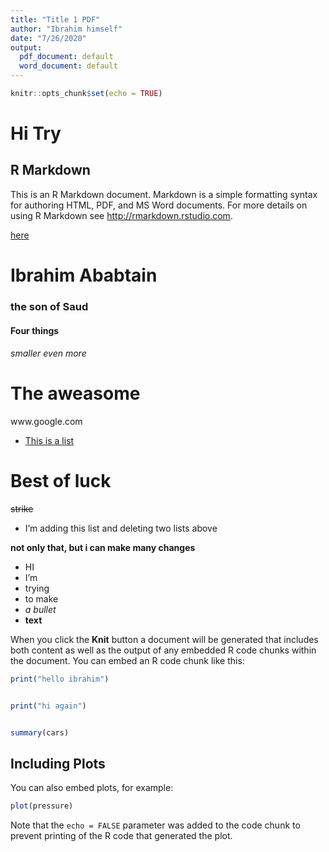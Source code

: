 ```yaml
---
title: "Title 1 PDF"
author: "Ibrahim himself"
date: "7/26/2020"
output:
  pdf_document: default
  word_document: default
---
```


```r
knitr::opts_chunk$set(echo = TRUE)
```
# Hi Try

## R Markdown

This is an R Markdown document. Markdown is a simple formatting syntax for authoring HTML, PDF, and MS Word documents. For more details on using R Markdown see <http://rmarkdown.rstudio.com>. 


[here](www.google.com)

# Ibrahim Ababtain

### the son of Saud

#### Four things


###### smaller even more


# The aweasome

www.google.com

- [This is a list](www.google.com)  


# Best of luck

~~strike~~



- I'm adding this list and deleting two lists above  


**not only that, but i can make many changes**

- HI  
- I'm  
- trying  
- to make  
- *a bullet*  
- **text**  





When you click the **Knit** button a document will be generated that includes both content as well as the output of any embedded R code chunks within the document. You can embed an R code chunk like this:
```r
print("hello ibrahim")


print("hi again")
```

```r

```



```r
summary(cars)
```

## Including Plots

You can also embed plots, for example:

```r
plot(pressure)
```

Note that the `echo = FALSE` parameter was added to the code chunk to prevent printing of the R code that generated the plot.
